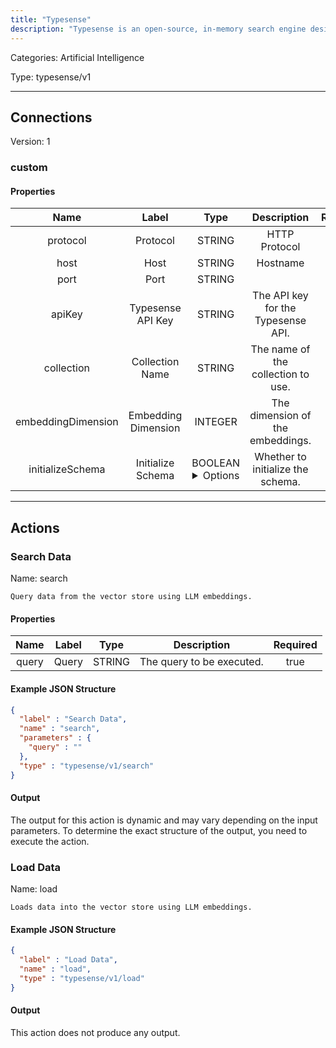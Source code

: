```yaml
---
title: "Typesense"
description: "Typesense is an open-source, in-memory search engine designed for fast, typo-tolerant, and relevance-focused full-text search across large datasets."
---
```



Categories: Artificial Intelligence


Type: typesense/v1

<hr />



## Connections

Version: 1


### custom

#### Properties

|      Name       |      Label     |     Type     |     Description     | Required |
|:---------------:|:--------------:|:------------:|:-------------------:|:--------:|
| protocol | Protocol | STRING | HTTP Protocol | true |
| host | Host | STRING | Hostname | true |
| port | Port | STRING |  | true |
| apiKey | Typesense API Key | STRING | The API key for the Typesense API. | true |
| collection | Collection Name | STRING | The name of the collection to use. | true |
| embeddingDimension | Embedding Dimension | INTEGER | The dimension of the embeddings. | true |
| initializeSchema | Initialize Schema | BOOLEAN <details> <summary> Options </summary> true, false </details> | Whether to initialize the schema. | true |





<hr />


## Actions


### Search Data
Name: search

`Query data from the vector store using LLM embeddings.`

#### Properties

|      Name       |      Label     |     Type     |     Description     | Required |
|:---------------:|:--------------:|:------------:|:-------------------:|:--------:|
| query | Query | STRING | The query to be executed. | true |

#### Example JSON Structure
```json
{
  "label" : "Search Data",
  "name" : "search",
  "parameters" : {
    "query" : ""
  },
  "type" : "typesense/v1/search"
}
```

#### Output

The output for this action is dynamic and may vary depending on the input parameters. To determine the exact structure of the output, you need to execute the action.




### Load Data
Name: load

`Loads data into the vector store using LLM embeddings.`

#### Example JSON Structure
```json
{
  "label" : "Load Data",
  "name" : "load",
  "type" : "typesense/v1/load"
}
```

#### Output

This action does not produce any output.







